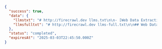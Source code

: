 ```json
{
  "success": true,
  "data": {
    "llmstxt": "# http://firecrawl.dev llms.txt\n\n- [Web Data Extraction Tool](https://www.firecrawl.dev/): Transforma sitios web en datos limpios y listos para LLM sin esfuerzo.\n- [Flexible Web Scraping Pricing](https://www.firecrawl.dev/pricing): Planes flexibles para scraping web y extracción de datos.\n- [Web Scraping and AI](https://www.firecrawl.dev/blog): Descubre tutoriales y artículos sobre scraping web e IA...",
    "llmsfulltxt": "# http://firecrawl.dev llms-full.txt\n\n## Web Data Extraction Tool\nPresentamos /extract: obtén datos web con un prompt [Pruébalo ahora](https://www.firecrawl.dev/extract)\n\n[💥Consigue 2 meses gratis con el plan anual](https://www.firecrawl.dev/pricing)...",
  },
  "status": "completed",
  "expiresAt": "2025-03-03T22:45:50.000Z"
}
```
